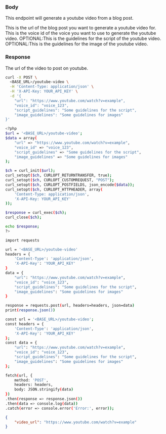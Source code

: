 
### Body
 
This endpoint will generate a youtube video from a blog post.

<ParamField body="url" type="string">
  This is the url of the blog post you want to generate a youtube video for.
</ParamField>

<ParamField body="voice_id" type="string">
  This is the voice id of the voice you want to use to generate the youtube video.
</ParamField>

<ParamField body="script_guidelines" type="string">
  OPTIONAL:This is the guidelines for the script of the youtube video.
</ParamField>

<ParamField body="image_guidelines" type="string">
  OPTIONAL:This is the guidelines for the image of the youtube video.
</ParamField>

### Response

<ResponseField name="video_url" type="string">
  The url of the video to post on youtube.
</ResponseField>

<RequestExample>

```bash cURL
curl -X POST \
  <BASE_URL>/youtube-video \
  -H 'Content-Type: application/json' \
  -H 'X-API-Key: YOUR_API_KEY' \
  -d '{
    "url": "https://www.youtube.com/watch?v=example",
    "voice_id": "voice_123",
    "script_guidelines": "Some guidelines for the script",
    "image_guidelines": "Some guidelines for images"
}'

```

```bash PHP
<?php
$url = '<BASE_URL>/youtube-video';
$data = array(
    "url" => "https://www.youtube.com/watch?v=example",
    "voice_id" => "voice_123",
    "script_guidelines" => "Some guidelines for the script",
    "image_guidelines" => "Some guidelines for images"
);

$ch = curl_init($url);
curl_setopt($ch, CURLOPT_RETURNTRANSFER, true);
curl_setopt($ch, CURLOPT_CUSTOMREQUEST, "POST");
curl_setopt($ch, CURLOPT_POSTFIELDS, json_encode($data));
curl_setopt($ch, CURLOPT_HTTPHEADER, array(
    'Content-Type: application/json',
    'X-API-Key: YOUR_API_KEY'
));

$response = curl_exec($ch);
curl_close($ch);

echo $response;
?>


```

```bash Python
import requests

url = '<BASE_URL>/youtube-video'
headers = {
    'Content-Type': 'application/json',
    'X-API-Key': 'YOUR_API_KEY'
}
data = {
    "url": "https://www.youtube.com/watch?v=example",
    "voice_id": "voice_123",
    "script_guidelines": "Some guidelines for the script",
    "image_guidelines": "Some guidelines for images"
}

response = requests.post(url, headers=headers, json=data)
print(response.json())


```

```bash JavaScript
const url = '<BASE_URL>/youtube-video';
const headers = {
    'Content-Type': 'application/json',
    'X-API-Key': 'YOUR_API_KEY'
};
const data = {
    "url": "https://www.youtube.com/watch?v=example",
    "voice_id": "voice_123",
    "script_guidelines": "Some guidelines for the script",
    "image_guidelines": "Some guidelines for images"
};

fetch(url, {
    method: 'POST',
    headers: headers,
    body: JSON.stringify(data)
})
.then(response => response.json())
.then(data => console.log(data))
.catch(error => console.error('Error:', error));


```

</RequestExample>

<ResponseExample>

```json Response
{
	"video_url": "https://www.youtube.com/watch?v=example"
}
```

</ResponseExample>


&nbsp;
#
&nbsp;
#
&nbsp;